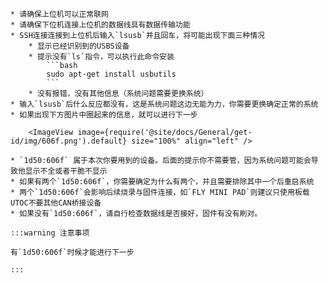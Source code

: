 
    * 请确保上位机可以正常联网
    * 请确保下位机连接上位机的数据线具有数据传输功能
    * SSH连接连接到上位机后输入`lsusb`并且回车，将可能出现下面三种情况
        * 显示已经识别到的USBS设备
        * 提示没有`ls`指令，可以执行此命令安装
            ```bash
            sudo apt-get install usbutils
            ```
        * 没有报错，没有其他信息（系统问题需要更换系统）
    * 输入`lsusb`后什么反应都没有，这是系统问题这边无能为力，你需要更换确定正常的系统
    * 如果出现下方图片中圈起来的信息，就可以进行下一步

        <ImageView image={require('@site/docs/General/get-id/img/606f.png').default} size="100%" align="left" />

    * `1d50:606f` 属于本次你要用到的设备。后面的提示你不需要管，因为系统问题可能会导致他显示不全或者干脆不显示
    * 如果有两个`1d50:606f`，你需要确定为什么有两个，并且需要排除其中一个后重启系统
    * 两个`1d50:606f`会影响后续烧录与固件连接，如`FLY MINI PAD`则建议只使用板载UTOC不要其他CAN桥接设备
    * 如果没有`1d50:606f`，请自行检查数据线是否接好，固件有没有刷对。

    :::warning 注意事项

    有`1d50:606f`时候才能进行下一步

    :::
